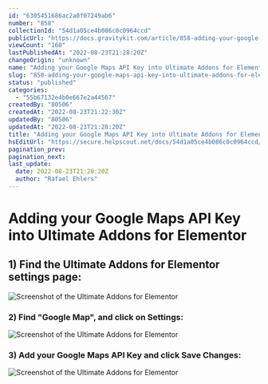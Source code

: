 ```yaml
---
id: "6305451686ac2a0f07249ab6"
number: "858"
collectionId: "54d1a05ce4b086c0c0964ccd"
publicUrl: "https://docs.gravitykit.com/article/858-adding-your-google-maps-api-key-into-ultimate-addons-for-elementor"
viewCount: "160"
lastPublishedAt: "2022-08-23T21:28:20Z"
changeOrigin: "unknown"
name: "Adding your Google Maps API Key into Ultimate Addons for Elementor"
slug: "858-adding-your-google-maps-api-key-into-ultimate-addons-for-elementor"
status: "published"
categories: 
  - "55b67132e4b0e667e2a44567"
createdBy: "80506"
createdAt: "2022-08-23T21:22:30Z"
updatedBy: "80506"
updatedAt: "2022-08-23T21:28:20Z"
title: "Adding your Google Maps API Key into Ultimate Addons for Elementor"
hsEditUrl: "https://secure.helpscout.net/docs/54d1a05ce4b086c0c0964ccd/article/6305451686ac2a0f07249ab6"
pagination_prev: 
pagination_next: 
last_update:
  date: 2022-08-23T21:28:20Z
  author: "Rafael Ehlers"
---
```


# Adding your Google Maps API Key into Ultimate Addons for Elementor

## 1) Find the Ultimate Addons for Elementor settings page:

![Screenshot of the Ultimate Addons for Elementor](https://s3.amazonaws.com/helpscout.net/docs/assets/54c58489e4b051242988532c/images/63054552c1ba4b3dfdae2636/file-pcWIR1wKpB.png)

### 2) Find "Google Map", and click on Settings:

![Screenshot of the Ultimate Addons for Elementor](https://s3.amazonaws.com/helpscout.net/docs/assets/54c58489e4b051242988532c/images/630545a9549d66420b99a103/file-wVt8P9wrAc.png)

### 3) Add your Google Maps API Key and click Save Changes:

![Screenshot of the Ultimate Addons for Elementor](https://s3.amazonaws.com/helpscout.net/docs/assets/54c58489e4b051242988532c/images/6305463c549d66420b99a108/file-n9ByB4tXlh.png)